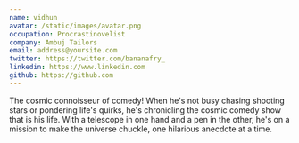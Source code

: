 ```yaml
---
name: vidhun
avatar: /static/images/avatar.png
occupation: Procrastinovelist 
company: Ambuj Tailors
email: address@yoursite.com
twitter: https://twitter.com/bananafry_
linkedin: https://www.linkedin.com
github: https://github.com
---
```


The cosmic connoisseur of comedy! When he's not busy chasing shooting stars or pondering life's quirks, he's chronicling the cosmic comedy show that is his life. With a telescope in one hand and a pen in the other, he's on a mission to make the universe chuckle, one hilarious anecdote at a time.
